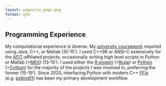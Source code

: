 ```yaml
---
layout: pages/cv_page.pug
format: gfm
---
```


:::{ #compute_experience .flex .flex-col .space-y-1 .border-sm .p-2 .mx-auto .w-full}

<h2 class="font-bold text-blue-400 text-2xl"> Programming Experience </h2>

:::{.prose-md .text-justify .leading-5}
My computational experience is diverse. My [university coursework](#education) required using Java, C++, or Matlab (10-15'). I used C++98 or ANSI-C extensively for the [AFIT](#education)-affiliated projects, occasionally writing high level scripts in Python or Matlab (+[MEX](https://www.mathworks.com/help/matlab/cpp-mex-file-applications.html)) (13-15').
I used either the [R project](https://www.r-project.org/) (+[Rcpp](https://cran.r-project.org/web/packages/Rcpp/index.html)) or [Python](https://www.python.org/) (+[Cython](https://cython.org/)) for the majority of the projects I was involved in, preferring the former (15-19'). 
Since 2020, interfacing Python with modern C++ [FFIs](https://en.wikipedia.org/wiki/Foreign_function_interface)
(e.g. [pybind11](https://pybind11.readthedocs.io/en/stable/index.html)) has been my primary development workflow.
:::

:::